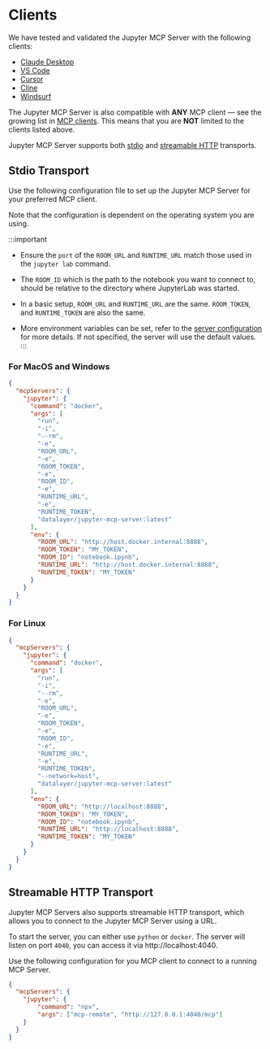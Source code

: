 # Clients

We have tested and validated the Jupyter MCP Server with the following clients:

- [Claude Desktop](./claude_desktop)
- [VS Code](./vscode)
- [Cursor](./cursor)
- [Cline](./cline)
- [Windsurf](./windsurf)

The Jupyter MCP Server is also compatible with **ANY** MCP client — see the growing list in [MCP clients](https://modelcontextprotocol.io/clients). This means that you are **NOT** limited to the clients listed above.

Jupyter MCP Server supports both [stdio](https://modelcontextprotocol.io/specification/2025-06-18/basic/transports#stdio) and [streamable HTTP](https://modelcontextprotocol.io/specification/2025-06-18/basic/transports#streamable-http) transports.

## Stdio Transport

Use the following configuration file to set up the Jupyter MCP Server for your preferred MCP client.

Note that the configuration is dependent on the operating system you are using.

:::important

- Ensure the `port` of the `ROOM_URL` and `RUNTIME_URL` match those used in the `jupyter lab` command.

- The `ROOM_ID` which is the path to the notebook you want to connect to, should be relative to the directory where JupyterLab was started.

- In a basic setup, `ROOM_URL` and `RUNTIME_URL` are the same. `ROOM_TOKEN`, and `RUNTIME_TOKEN` are also the same.

- More environment variables can be set, refer to the [server configuration](/server-configuration) for more details. If not specified, the server will use the default values.
:::

### For MacOS and Windows

```json
{
  "mcpServers": {
    "jupyter": {
      "command": "docker",
      "args": [
        "run",
        "-i",
        "--rm",
        "-e",
        "ROOM_URL",
        "-e",
        "ROOM_TOKEN",
        "-e",
        "ROOM_ID",
        "-e",
        "RUNTIME_URL",
        "-e",
        "RUNTIME_TOKEN",
        "datalayer/jupyter-mcp-server:latest"
      ],
      "env": {
        "ROOM_URL": "http://host.docker.internal:8888",
        "ROOM_TOKEN": "MY_TOKEN",
        "ROOM_ID": "notebook.ipynb",
        "RUNTIME_URL": "http://host.docker.internal:8888",
        "RUNTIME_TOKEN": "MY_TOKEN"
      }
    }
  }
}
```

### For Linux

```json
{
  "mcpServers": {
    "jupyter": {
      "command": "docker",
      "args": [
        "run",
        "-i",
        "--rm",
        "-e",
        "ROOM_URL",
        "-e",
        "ROOM_TOKEN",
        "-e",
        "ROOM_ID",
        "-e",
        "RUNTIME_URL",
        "-e",
        "RUNTIME_TOKEN",
        "--network=host",
        "datalayer/jupyter-mcp-server:latest"
      ],
      "env": {
        "ROOM_URL": "http://localhost:8888",
        "ROOM_TOKEN": "MY_TOKEN",
        "ROOM_ID": "notebook.ipynb",
        "RUNTIME_URL": "http://localhost:8888",
        "RUNTIME_TOKEN": "MY_TOKEN"
      }
    }
  }
}
```

## Streamable HTTP Transport

Jupyter MCP Servers also supports streamable HTTP transport, which allows you to connect to the Jupyter MCP Server using a URL.

To start the server, you can either use `python` or `docker`. The server will listen on port `4040`, you can access it via http://localhost:4040.

Use the following configuration for you MCP client to connect to a running MCP Server.

```json
{
  "mcpServers": {
    "jupyter": {
        "command": "npx",
        "args": ["mcp-remote", "http://127.0.0.1:4040/mcp"]
    }
  }
}
```
